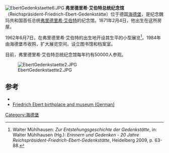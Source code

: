 [[File:EbertGedenkstaette6.JPG|thumb]]
'''弗里德里希·艾伯特总统纪念馆'''（Reichspräsident-Friedrich-Ebert-Gedenkstätte）位于德国[[海德堡|海德堡]]，是纪念魏玛共和国首任总统[[弗里德里希·艾伯特|弗里德里希·艾伯特]]的纪念馆。1871年2月4日，他出生在这所房屋。

1962年6月7日，在弗里德里希·艾伯特的出生地开设其生平的小型展览<ref>Walter Mühlhausen: ''Zur Entstehungsgeschichte der Gedenkstätte'', in: Walter Mühlhausen (Hg.): ''Erinnern und Gedenken - 20 Jahre Reichspräsident-Friedrich-Ebert-Gedenkstätte'', Heidelberg 2009, p. 63-88.</ref>。1984年由海德堡市收购，扩大展览空间，设立图书馆和档案室。

目前，弗里德里希·艾伯特总统纪念馆每年约有50000人参观。

[[File:EbertGedenkstaette2.JPG|thumb]]

== 参考 ==
{{Reflist}}
* {{cite book
| last = Mühlhausen
| first = Walter
| year = 2008
| title = Friedrich Ebert: Sozialdemokrat und Staatsmann
| trans_title = Friedrich Ebert: Social Democrat and Statesman
| publisher = [[DRW-Verlag|DRW-Verlag]]
| location = Leinfelden-Echterdingen, Germany
| series = Prägende Köpfe aus dem Südwesten
| volume = 2. Band
| isbn = 978-3-87181-710-6
| oclc = 232963641
| url = http://books.google.com/?id=6xm-GAAACAAJ
| language = de
| lccn = 2008447163
}}
* [http://www.ebert-gedenkstaette.de Friedrich Ebert birthplace and museum (German)] {{Wayback|url=http://www.ebert-gedenkstaette.de/ |date=20010331125957 }}
{{coord|49|24|46|N|8|42|30|E|region:DE-BW_type:landmark|display=title}}
[[Category:海德堡|Category:海德堡]]